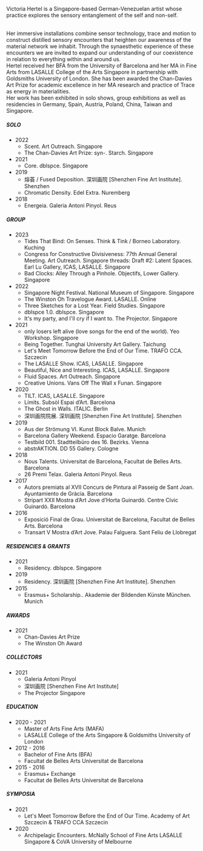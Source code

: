 Victoria Hertel is a Singapore-based German-Venezuelan artist whose practice explores the sensory entanglement of the self and non-self.

<br />
Her immersive installations combine sensor technology, trace and motion to construct
distilled sensory encounters that heighten our awareness of the material network
we inhabit. Through the synaesthetic experience of these encounters we are invited
to expand our understanding of our coexistence in relation to everything within and
around us.

<br />
Hertel received her BFA from the University of Barcelona and her MA in Fine Arts
from LASALLE College of the Arts Singapore in partnership with Goldsmiths University
of London. She has been awarded the Chan-Davies Art Prize for academic excellence
in her MA research and practice of Trace as energy in materialities.

<br />
Her work has been exhibited in solo shows, group exhibitions as well as residencies
in Germany, Spain, Austria, Poland, China, Taiwan and Singapore.

<br />
<Grid>
<Col>

##### SOLO

-   2022
    -   Scent. Art Outreach. Singapore
    -   The Chan-Davies Art Prize: syn-. Starch. Singapore
-   2021
    -   Core. dblspce. Singapore
-   2019
    -   熔荟 / Fused Deposition. 深圳画院 [Shenzhen Fine Art Institute]. Shenzhen
    -   Chromatic Density. Edel Extra. Nuremberg
-   2018
    -   Energeia. Galeria Antoni Pinyol. Reus

##### GROUP

-   2023
    -   Tides That Bind: On Senses. Think & Tink / Borneo Laboratory. Kuching
    -   Congress for Constructive Divisiveness: 77th Annual General Meeting. Art Outreach. Singapore threads: Draft #2: Latent Spaces. Earl Lu Gallery, ICAS, LASALLE. Singapore
    -   Bad Clocks: Alley Through a Pinhole. Objectifs, Lower Gallery. Singapore
-   2022
    -   Singapore Night Festival. National Museum of Singapore. Singapore
    -   The Winston Oh Travelogue Award. LASALLE. Online
    -   Three Sketches for a Lost Year. Field Studies. Singapore
    -   dblspce 1.0. dblspce. Singapore
    -   It's my party, and I'll cry if I want to. The Projector. Singapore
-   2021
    -   only losers left alive (love songs for the end of the world). Yeo Workshop. Singapore
    -   Being Together. Tunghai University Art Gallery. Taichung
    -   Let's Meet Tomorrow Before the End of Our Time. TRAFO CCA. Szczecin
    -   The LASALLE Show. ICAS, LASALLE. Singapore
    -   Beautiful, Nice and Interesting. ICAS, LASALLE. Singapore
    -   Fluid Spaces. Art Outreach. Singapore
    -   Creative Unions. Vans Off The Wall x Funan. Singapore
-   2020
    -   TILT. ICAS, LASALLE. Singapore
    -   Límits. Subsòl Espai d’Art. Barcelona
    -   The Ghost in Walls. ITALIC. Berlin
    -   深圳画院院展. 深圳画院 [Shenzhen Fine Art Institute]. Shenzhen
-   2019
    -   Aus der Strömung VI. Kunst Block Balve. Munich
    -   Barcelona Gallery Weekend. Espacio Garatge. Barcelona
    -   Testbild 001. Stadtteilbüro des 16. Bezirks. Vienna
    -   abstrAKTION. DD 55 Gallery. Cologne
-   2018
    -   Nous Talents. Universitat de Barcelona, Facultat de Belles Arts. Barcelona
    -   26 Premi Telax. Galeria Antoni Pinyol. Reus
-   2017
    -   Autors premiats al XVII Concurs de Pintura al Passeig de Sant Joan. Ayuntamiento de Gràcia. Barcelona
    -   Stripart XXII Mostra d’Art Jove d’Horta Guinardó. Centre Cívic Guinardó. Barcelona
-   2016
    -   Exposició Final de Grau. Universitat de Barcelona, Facultat de Belles Arts. Barcelona
    -   Transart V Mostra d’Art Jove. Palau Falguera. Sant Feliu de Llobregat

</Col>
<Col>

##### RESIDENCIES & GRANTS

-   2021
    -   Residency. dblspce. Singapore
-   2019
    -   Residency. 深圳画院 [Shenzhen Fine Art Institute]. Shenzhen
-   2015
    -   Erasmus+ Scholarship.. Akademie der Bildenden Künste München. Munich

##### AWARDS

-   2021
    -   Chan-Davies Art Prize
    -   The Winston Oh Award

##### COLLECTORS

-   2021
    -   Galeria Antoni Pinyol
    -   深圳画院 [Shenzhen Fine Art Institute]
    -   The Projector Singapore

##### EDUCATION

-   2020 - 2021
    -   Master of Arts Fine Arts (MAFA)
    -   LASALLE College of the Arts Singapore & Goldsmiths University of London
-   2012 - 2016
    -   Bachelor of Fine Arts (BFA)
    -   Facultat de Belles Arts Universitat de Barcelona
-   2015 - 2016
    -   Erasmus+ Exchange
    -   Facultat de Belles Arts Universitat de Barcelona

##### SYMPOSIA

-   2021
    -   Let's Meet Tomorrow Before the End of Our Time. Academy of Art Szczecin & TRAFO CCA Szczecin
-   2020
    -   Archipelagic Encounters. McNally School of Fine Arts LASALLE Singapore & CoVA University of Melbourne

</Col>
</Grid>
